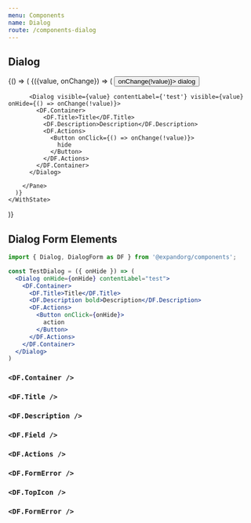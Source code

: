 ```yaml
---
menu: Components
name: Dialog
route: /components-dialog
---
```


## Dialog





<Playground>
  {() => (
    <WithState value={false}>
      {({value, onChange}) => (
        <Pane>
          <Button onClick={() => onChange(!value)}>
            dialog
          </Button>

          <Dialog visible={value} contentLabel={'test'} visible={value} onHide={() => onChange(!value)}>
            <DF.Container>
              <DF.Title>Title</DF.Title>
              <DF.Description>Description</DF.Description>
              <DF.Actions>
                <Button onClick={() => onChange(!value)}>
                  hide
                </Button>
              </DF.Actions>
            </DF.Container>
          </Dialog>

        </Pane>
      )}
    </WithState>
  )}
</Playground>

<Props of={Dialog} />

## Dialog Form Elements


```jsx
import { Dialog, DialogForm as DF } from '@expandorg/components';

const TestDialog = ({ onHide }) => (
  <Dialog onHide={onHide} contentLabel="test">
    <DF.Container>
      <DF.Title>Title</DF.Title>
      <DF.Description bold>Description</DF.Description>
      <DF.Actions>
        <Button onClick={onHide}>
          action
        </Button>
      </DF.Actions>
    </DF.Container>
  </Dialog>
)

```

### `<DF.Container />`
<Props of={DF.Container} />

### `<DF.Title />`
<Props of={DF.Title} />

### `<DF.Description />`
<Props of={DF.Description} />

### `<DF.Field />`
<Props of={DF.Field} />

### `<DF.Actions />`
<Props of={DF.Actions} />

### `<DF.FormError />`
<Props of={DF.FormError} />


### `<DF.TopIcon />`
<Props of={DF.TopIcon} />

### `<DF.FormError />`
<Props of={DF.SuccessIcon} />
